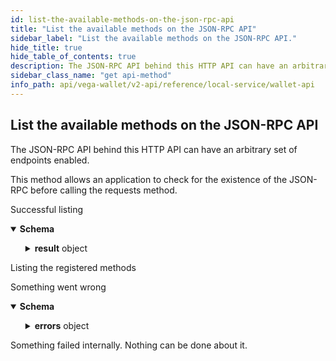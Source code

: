 ```yaml
---
id: list-the-available-methods-on-the-json-rpc-api
title: "List the available methods on the JSON-RPC API"
sidebar_label: "List the available methods on the JSON-RPC API."
hide_title: true
hide_table_of_contents: true
description: The JSON-RPC API behind this HTTP API can have an arbitrary set of endpoints enabled.
sidebar_class_name: "get api-method"
info_path: api/vega-wallet/v2-api/reference/local-service/wallet-api
---
```



## List the available methods on the JSON-RPC API



The JSON-RPC API behind this HTTP API can have an arbitrary set of endpoints enabled.

This method allows an application to check for the existence of the JSON-RPC before calling the requests method.

<div><ApiTabs><TabItem label={"200"} value={"200"}><div>

Successful listing

</div><div><MimeTabs schemaType={"response"}><TabItem label={"application/json"} value={"application/json"}><SchemaTabs><TabItem label={"Schema"} value={"Schema"}><details style={{}} data-collapsed={false} open={true}><summary style={{"textAlign":"left"}}><strong>Schema</strong></summary><div style={{"textAlign":"left","marginLeft":"1rem"}}></div><ul style={{"marginLeft":"1rem"}}><SchemaItem collapsible={true} className={"schemaItem"}><details style={{}}><summary style={{}}><strong>result</strong><span style={{"opacity":"0.6"}}> object</span></summary><div style={{"marginLeft":"1rem"}}><SchemaItem collapsible={false} name={"registeredMethods"} required={false} schemaDescription={undefined} schemaName={"array"} qualifierMessage={undefined} defaultValue={undefined}></SchemaItem></div></details></SchemaItem></ul></details></TabItem><TabItem label={"Example (from schema)"} value={"Example (from schema)"}><ResponseSamples responseExample={"{\n  \"result\": {\n    \"registeredMethods\": [\n      null\n    ]\n  }\n}"} language={"json"}></ResponseSamples></TabItem><TabItem label={" Example 1"} value={" Example 1"}><p> Listing the registered methods</p><ResponseSamples responseExample={"{\n  \"result\": {\n    \"registeredMethods\": [\n      \"client.connect_wallet\",\n      \"client.disconnect_wallet\",\n      \"client.list_keys\",\n      \"client.send_transaction\"\n    ]\n  }\n}"} language={"json"}></ResponseSamples></TabItem></SchemaTabs></TabItem></MimeTabs></div></TabItem><TabItem label={"400"} value={"400"}><div>

Something went wrong

</div><div><MimeTabs schemaType={"response"}><TabItem label={"application/json"} value={"application/json"}><SchemaTabs><TabItem label={"Schema"} value={"Schema"}><details style={{}} data-collapsed={false} open={true}><summary style={{"textAlign":"left"}}><strong>Schema</strong></summary><div style={{"textAlign":"left","marginLeft":"1rem"}}></div><ul style={{"marginLeft":"1rem"}}><SchemaItem collapsible={true} className={"schemaItem"}><details style={{}}><summary style={{}}><strong>errors</strong><span style={{"opacity":"0.6"}}> object</span></summary><div style={{"marginLeft":"1rem"}}><SchemaItem collapsible={false} name={"message"} required={false} schemaDescription={undefined} schemaName={"string"} qualifierMessage={undefined} defaultValue={undefined}></SchemaItem><SchemaItem collapsible={false} name={"data"} required={false} schemaDescription={undefined} schemaName={"string"} qualifierMessage={undefined} defaultValue={undefined}></SchemaItem></div></details></SchemaItem></ul></details></TabItem><TabItem label={"Example (from schema)"} value={"Example (from schema)"}><ResponseSamples responseExample={"{\n  \"errors\": {\n    \"message\": \"string\",\n    \"data\": \"string\"\n  }\n}"} language={"json"}></ResponseSamples></TabItem></SchemaTabs></TabItem></MimeTabs></div></TabItem><TabItem label={"500"} value={"500"}><div>

Something failed internally. Nothing can be done about it.

</div><div></div></TabItem></ApiTabs></div>
